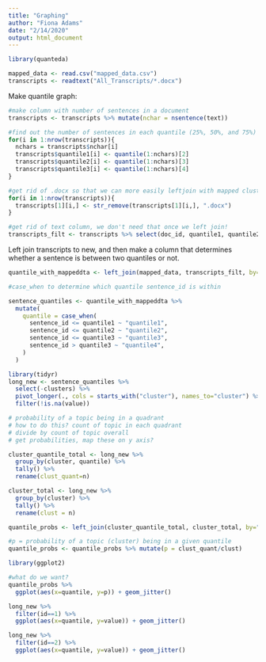 ```yaml
---
title: "Graphing"
author: "Fiona Adams"
date: "2/14/2020"
output: html_document
---
```


```r
library(quanteda)
```

```r
mapped_data <- read.csv("mapped_data.csv")
transcripts <- readtext("All_Transcripts/*.docx")
```

Make quantile graph:

```r
#make column with number of sentences in a document
transcripts <- transcripts %>% mutate(nchar = nsentence(text))

#find out the number of sentences in each quantile (25%, 50%, and 75%)
for(i in 1:nrow(transcripts)){
  nchars = transcripts$nchar[i]
  transcripts$quantile1[i] <- quantile(1:nchars)[2]
  transcripts$quantile2[i] <- quantile(1:nchars)[3]
  transcripts$quantile3[i] <- quantile(1:nchars)[4]
}

#get rid of .docx so that we can more easily leftjoin with mapped cluster data
for(i in 1:nrow(transcripts)){
  transcripts[1][i,] <- str_remove(transcripts[1][i,], ".docx")
}

#get rid of text column, we don't need that once we left join!
transcripts_filt <- transcripts %>% select(doc_id, quantile1, quantile2, quantile3)
```

Left join transcripts to new, and then make a column that determines whether a sentence is between two quantiles or not.

```r
quantile_with_mappeddta <- left_join(mapped_data, transcripts_filt, by="doc_id")
```

```r
#case_when to determine which quantile sentence_id is within

sentence_quantiles <- quantile_with_mappeddta %>%
  mutate(
    quantile = case_when(
      sentence_id <= quantile1 ~ "quantile1",
      sentence_id <= quantile2 ~ "quantile2",
      sentence_id <= quantile3 ~ "quantile3",
      sentence_id > quantile3 ~ "quantile4",
    )
  )
```

```r
library(tidyr)
long_new <- sentence_quantiles %>% 
  select(-clusters) %>% 
  pivot_longer(., cols = starts_with("cluster"), names_to="cluster") %>% 
  filter(!is.na(value))
```

```r
# probability of a topic being in a quadrant
# how to do this? count of topic in each quadrant
# divide by count of topic overall
# get probabilities, map these on y axis?

cluster_quantile_total <- long_new %>%
  group_by(cluster, quantile) %>% 
  tally() %>%
  rename(clust_quant=n)

cluster_total <- long_new %>%
  group_by(cluster) %>%
  tally() %>%
  rename(clust = n)

quantile_probs <- left_join(cluster_quantile_total, cluster_total, by="cluster")

#p = probability of a topic (cluster) being in a given quantile
quantile_probs <- quantile_probs %>% mutate(p = clust_quant/clust)
```

```r
library(ggplot2)

#what do we want?
quantile_probs %>% 
  ggplot(aes(x=quantile, y=p)) + geom_jitter()

long_new %>% 
  filter(id==1) %>%
  ggplot(aes(x=quantile, y=value)) + geom_jitter()

long_new %>% 
  filter(id==2) %>%
  ggplot(aes(x=quantile, y=value)) + geom_jitter()
```
